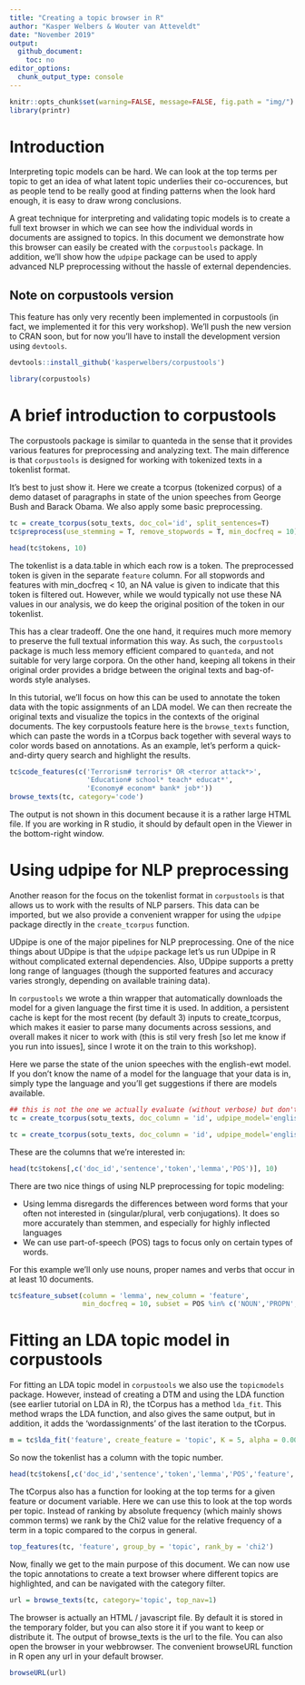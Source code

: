```yaml
---
title: "Creating a topic browser in R"
author: "Kasper Welbers & Wouter van Atteveldt"
date: "November 2019"
output: 
  github_document:
    toc: no
editor_options: 
  chunk_output_type: console
---
```


```r
knitr::opts_chunk$set(warning=FALSE, message=FALSE, fig.path = "img/")
library(printr)
```

# Introduction

Interpreting topic models can be hard. We can look at the top terms per topic to get an idea of what latent topic underlies their co-occurences, but as people tend to be really good at finding patterns when the look hard enough, it is easy to draw wrong conclusions. 

A great technique for interpreting and validating topic models is to create a full text browser in which we can see how the individual words in documents are assigned to topics. In this document we demonstrate how this browser can easily be created with the `corpustools` package. In addition, we'll show how the `udpipe` package can be used to apply advanced NLP preprocessing without the hassle of external dependencies.

## Note on corpustools version

This feature has only very recently been implemented in corpustools (in fact, we implemented it for this very workshop). We'll push the new version to CRAN soon, but for now you'll have to install the development version using `devtools`.

```r
devtools::install_github('kasperwelbers/corpustools')
```

```r
library(corpustools)
```


# A brief introduction to corpustools

The corpustools package is similar to quanteda in the sense that it provides various features for preprocessing and analyzing text. The main difference is that `corpustools` is designed for working with tokenized texts in a tokenlist format. 

It's best to just show it. Here we create a tcorpus (tokenized corpus) of a demo dataset of paragraphs in state of the union speeches from George Bush and Barack Obama. We also apply some basic preprocessing.

```r
tc = create_tcorpus(sotu_texts, doc_col='id', split_sentences=T)
tc$preprocess(use_stemming = T, remove_stopwords = T, min_docfreq = 10)

head(tc$tokens, 10)
```

The tokenlist is a data.table in which each row is a token. The preprocessed token is given in the separate `feature` column. For all stopwords and features with min_docfreq < 10, an NA value is given to indicate that this token is filtered out. However, while we would typically not use these NA values in our analysis, we do keep the original position of the token in our tokenlist.

This has a clear tradeoff. One the one hand, it requires much more memory to preserve the full textual information this way. As such, the `corpustools` package is much less memory efficient compared to `quanteda`, and not suitable for very large corpora. On the other hand, keeping all tokens in their original order provides a bridge between the original texts and bag-of-words style analyses. 

In this tutorial, we'll focus on how this can be used to annotate the token data with the topic assignments of an LDA model. We can then recreate the original texts and visualize the topics in the contexts of the original documents. The key corpustools feature here is the `browse_texts` function, which can paste the words in a tCorpus back together with several ways to color words based on annotations. As an example, let's perform a quick-and-dirty query search and highlight the results.

```r
tc$code_features(c('Terrorism# terroris* OR <terror attack*>',
                   'Education# school* teach* educat*',
                   'Economy# econom* bank* job*'))
browse_texts(tc, category='code')
```

The output is not shown in this document because it is a rather large HTML file. If you are working in R studio, it should by default open in the Viewer in the bottom-right window.

# Using udpipe for NLP preprocessing

Another reason for the focus on the tokenlist format in `corpustools` is that allows us to work with the results of NLP parsers. This data can be imported, but we also provide a convenient wrapper for using the `udpipe` package directly in the `create_tcorpus` function.

UDpipe is one of the major pipelines for NLP preprocessing. One of the nice things about UDpipe is that the `udpipe` package let's us run UDpipe in R without complicated external dependencies. Also, UDpipe supports a pretty long range of languages (though the supported features and accuracy varies strongly, depending on available training data). 

In `corpustools` we wrote a thin wrapper that automatically downloads the model for a given language the first time it is used. In addition, a persistent cache is kept for the most recent (by default 3) inputs to create_tcorpus, which makes it easier to parse many documents across sessions, and overall makes it nicer to work with (this is stil very fresh [so let me know if you run into issues], since I wrote it on the train to this workshop).

Here we parse the state of the union speeches with the english-ewt model. If you don't know the name of a model for the language that your data is in, simply type the language and you'll get suggestions if there are models available.

```r
## this is not the one we actually evaluate (without verbose) but don't show
tc = create_tcorpus(sotu_texts, doc_column = 'id', udpipe_model='english-ewt', verbose=F)
```

```r
tc = create_tcorpus(sotu_texts, doc_column = 'id', udpipe_model='english-ewt')
```

These are the columns that we're interested in:

```r
head(tc$tokens[,c('doc_id','sentence','token','lemma','POS')], 10)
```

There are two nice things of using NLP preprocessing for topic modeling:

* Using lemma disregards the differences between word forms that your often not interested in (singular/plural,  verb conjugations). It does so more accurately than stemmen, and especially for highly inflected languages
* We can use part-of-speech (POS) tags to focus only on certain types of words.

For this example we'll only use nouns, proper names and verbs that occur in at least 10 documents.

```r
tc$feature_subset(column = 'lemma', new_column = 'feature', 
                  min_docfreq = 10, subset = POS %in% c('NOUN','PROPN','VERB'))
```

# Fitting an LDA topic model in corpustools

For fitting an LDA  topic model in `corpustools` we also use the `topicmodels` package. However, instead of creating a DTM and using the LDA  function (see earlier tutorial on LDA in R), the tCorpus has a method `lda_fit`. This method wraps the LDA function, and also gives the same output, but in addition, it adds the 'wordassignments' of the last iteration to the tCorpus.

```r
m = tc$lda_fit('feature', create_feature = 'topic', K = 5, alpha = 0.001)
```

So now the tokenlist has a column with the topic number.

```r
head(tc$tokens[,c('doc_id','sentence','token','lemma','POS','feature','topic')], 10)
```

The tCorpus also has a function for looking at the top terms for a given feature or document variable. Here we can use this to look at the top words per topic. Instead of ranking by absolute frequency (which mainly shows common terms) we rank by the Chi2 value for the relative frequency of a term in a topic compared to the corpus in general. 

```r
top_features(tc, 'feature', group_by = 'topic', rank_by = 'chi2')
```

Now, finally we get to the main purpose of this document. We can now use the topic annotations to create a text browser where different topics are highlighted, and can be navigated with the category filter.

```r
url = browse_texts(tc, category='topic', top_nav=1)
```

The browser is actually an HTML / javascript file. By default it is stored in the temporary folder, but you can also store it if you want to keep or distribute it. The output of browse_texts is the url to the file. You can also open the browser in your webbrowser. The convenient browseURL function in R open any url in your default browser.

```r
browseURL(url)
```